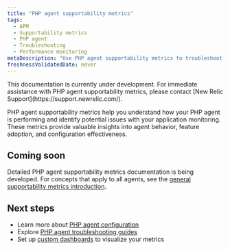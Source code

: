 ```yaml
---
title: "PHP agent supportability metrics"
tags:
  - APM
  - Supportability metrics
  - PHP agent
  - Troubleshooting
  - Performance monitoring
metaDescription: "Use PHP agent supportability metrics to troubleshoot performance issues, validate configuration, and monitor agent health in your applications."
freshnessValidatedDate: never
---
```


<Callout variant="important">
  This documentation is currently under development. For immediate assistance with PHP agent supportability metrics, please contact [New Relic Support](https://support.newrelic.com/).
</Callout>

PHP agent supportability metrics help you understand how your PHP agent is performing and identify potential issues with your application monitoring. These metrics provide valuable insights into agent behavior, feature adoption, and configuration effectiveness.

## Coming soon

Detailed PHP agent supportability metrics documentation is being developed. For concepts that apply to all agents, see the [general supportability metrics introduction](/docs/apm/supportability-metrics/introduction).

## Next steps

* Learn more about [PHP agent configuration](/docs/apm/agents/php-agent/configuration/php-agent-configuration)
* Explore [PHP agent troubleshooting guides](/docs/apm/agents/php-agent/troubleshooting)
* Set up [custom dashboards](/docs/query-your-data/explore-query-data/dashboards/introduction-dashboards) to visualize your metrics
